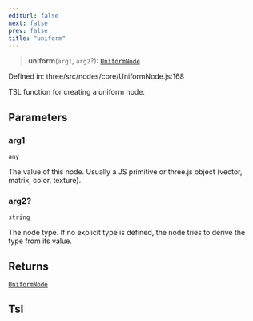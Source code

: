```yaml
---
editUrl: false
next: false
prev: false
title: "uniform"
---
```


> **uniform**(`arg1`, `arg2`?): [`UniformNode`](../classes/Three.WebGPU.UniformNode.html)

Defined in: three/src/nodes/core/UniformNode.js:168

TSL function for creating a uniform node.

## Parameters

### arg1

`any`

The value of this node. Usually a JS primitive or three.js object (vector, matrix, color, texture).

### arg2?

`string`

The node type. If no explicit type is defined, the node tries to derive the type from its value.

## Returns

[`UniformNode`](../classes/Three.WebGPU.UniformNode.html)

## Tsl
